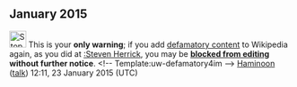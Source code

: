 <article id="45184395" title=User talk:JackHenries>
	<talkpage id="45184395" title="User talk:JackHenries">
== January 2015 ==

[[Image:Stop hand nuvola.svg|30px|alt=Stop icon]] This is your '''only warning'''; if you add [[Wikipedia:Libel|defamatory content]] to Wikipedia again, as you did at [[:Steven Herrick]], you may be '''[[Wikipedia:Blocking policy|blocked from editing]] without further notice'''. &lt;!-- Template:uw-defamatory4im --&gt; [[User:Haminoon|Haminoon]] ([[User talk:Haminoon|talk]]) 12:11, 23 January 2015 (UTC)
	</talkpage>
</article>